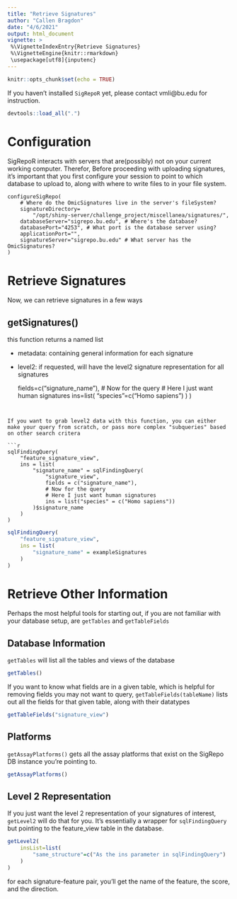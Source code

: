 ```yaml
---
title: "Retrieve Signatures"
author: "Callen Bragdon"
date: "4/6/2021"
output: html_document
vignette: >
 %\VignetteIndexEntry{Retrieve Signatures}
 %\VignetteEngine{knitr::rmarkdown}
 \usepackage[utf8]{inputenc}
---
```


```r
knitr::opts_chunk$set(echo = TRUE)
```
If you haven't installed `SigRepoR` yet, please contact vmli@bu.edu for instruction.
```r
devtools::load_all(".")
```

# Configuration

SigRepoR interacts with servers that are(possibly) not on your current working computer. Therefor, Before proceeding with uploading signatures, it's important that you first configure your session to point to which database to upload to,
along with where to write files to in your file system.

```
configureSigRepo(
	# Where do the OmicSignatures live in the server's fileSystem?
	signatureDirectory=
		"/opt/shiny-server/challenge_project/miscellanea/signatures/",
	databaseServer="sigrepo.bu.edu", # Where's the database?
	databasePort="4253", # What port is the database server using?
	applicationPort="",
	signatureServer="sigrepo.bu.edu" # What server has the OmicSignatures?
)
```

# Retrieve Signatures

Now, we can retrieve signatures in a few ways

## getSignatures()

this function returns a named list

- metadata: containing general information for
each signature

- level2: if requested, will have the level2 signature representation for all signatures

	fields=c("signature_name"),
	# Now for the query
	# Here I just want human signatures
	ins=list(
		"species"=c("Homo sapiens")
	)
)

```


If you want to grab level2 data with this function, you can either make your query from scratch, or pass more complex "subqueries" based on other search critera

```r
sqlFindingQuery(
	"feature_signature_view",
	ins = list(
		"signature_name" = sqlFindingQuery(
			"signature_view",
			fields = c("signature_name"),
			# Now for the query
			# Here I just want human signatures
			ins = list("species" = c("Homo sapiens"))
		)$signature_name
	)
)
```

```r
sqlFindingQuery(
	"feature_signature_view",
	ins = list(
		"signature_name" = exampleSignatures
	)
)
```


# Retrieve Other Information

Perhaps the most helpful tools for starting out, if you are not familiar with
your database setup, are `getTables` and `getTableFields`

## Database Information

`getTables` will list all the tables and views of the database

```r
getTables()
```

If you want to know what fields are in a given table, which is helpful for removing
fields you may not want to query, `getTableFields(tableName)` lists out
all the fields for that given table, along with their datatypes

```r
getTableFields("signature_view")
```


## Platforms

`getAssayPlatforms()` gets all the assay platforms that exist on the SigRepo
DB instance you're pointing to.

```r
getAssayPlatforms()
```


## Level 2 Representation

If you just want the level 2 representation of your signatures of interest,
`getLevel2` will do that for you. It's essentially a wrapper for `sqlFindingQuery`
but pointing to the feature_view table in the database.

```r
getLevel2(
	insList=list(
		"same_structure"=c("As the ins parameter in sqlFindingQuery")
	)
)
```

for each signature-feature pair, you'll get the name of the feature, the score,
and the direction.